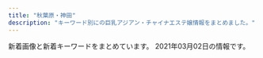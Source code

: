 ```yaml
---
title: "秋葉原・神田"
description: "キーワード別にの巨乳アジアン・チャイナエステ嬢情報をまとめました。"
---
```


新着画像と新着キーワードをまとめています。
2021年03月02日の情報です。

<DmmAffiliateIns />
<KeywordTable
  shops={
    [
    {
        "station": "JR\u795e\u7530\u99c5\u6771\u53e3",
        "img_links": [
            "http://yuri.es-relax.info/gals/mimi1.jpg",
            "http://yuri.es-relax.info/images/yuyu1.jpg",
            "http://yuri.es-relax.info/images/nana1.jpg",
            "http://yuri.es-relax.info/images/sayuri1.jpg",
            "http://yuri.es-relax.info/gals/yuki1.jpg",
            "http://yuri.es-relax.info/images/info3.png",
            "http://yuri.es-relax.info/images/info5.jpg",
            "http://yuri.es-relax.info/images/nao1.jpg",
            "http://yuri.es-relax.info/images/bg_header.jpg",
            "http://yuri.es-relax.info/images/hana1.jpg",
            "http://yuri.es-relax.info/gals/riri1.jpg"
        ],
        "url": "http://yuri.es-relax.info/",
        "name": "\u767e\u5408",
        "keywords": {
            "86": 14,
            "D": 12,
            "88": 2
        }
    },
    {
        "url": "https://mizuno-koi.com/",
        "name": "\u6c34\u306e\u604b",
        "img_links": [],
        "keywords": {},
        "station": "JR\u795e\u7530\u99c5\u5357\u53e3"
    },
    {
        "url": "http://www.asakusabashi-est.xyz/",
        "img_links": [
            "http://www.asakusabashi-est.xyz/images/index-aridel_24.jpg",
            "http://www.asakusabashi-est.xyz/images/idnex-down/index-down-if_07.jpg",
            "http://www.asakusabashi-est.xyz/images/index-aridel_10.jpg",
            "http://www.asakusabashi-est.xyz/images/staff/4/2.jpg",
            "http://www.asakusabashi-est.xyz/images/shop/zi4.png",
            "http://www.asakusabashi-est.xyz/images/idnex-down/index-down-if_12.jpg",
            "http://www.asakusabashi-est.xyz/images/top/t3.png",
            "http://www.asakusabashi-est.xyz/images/idnex-down/index-down-if_05.jpg",
            "http://www.asakusabashi-est.xyz/images/index-aridel_20.jpg",
            "http://www.asakusabashi-est.xyz/images/staff/2/moro/moro.jpg",
            "http://www.asakusabashi-est.xyz/images/shop/zi2.png",
            "http://www.asakusabashi-est.xyz/images/staff/4/4.jpg",
            "http://www.asakusabashi-est.xyz/images/index-aridel_18.jpg",
            "http://www.asakusabashi-est.xyz/images/shop/zi.png",
            "http://www.asakusabashi-est.xyz/images/nav/lanmu-t-job.jpg",
            "http://www.asakusabashi-est.xyz/images/staff/akira.jpg",
            "http://www.asakusabashi-est.xyz/images/nav/lanmu-t-st.jpg",
            "http://www.asakusabashi-est.xyz/images/index-aridel_07.jpg",
            "http://www.asakusabashi-est.xyz/images/nav/lanmu-t-sys.jpg",
            "http://www.asakusabashi-est.xyz/images/index-aridel_02.jpg",
            "http://www.asakusabashi-est.xyz/images/sys/lanmu-zi-s7.png",
            "http://www.asakusabashi-est.xyz/images/top/t3.jpg",
            "http://www.asakusabashi-est.xyz/images/staff/6.jpg",
            "http://www.asakusabashi-est.xyz/images/shop/zi3.png",
            "http://www.asakusabashi-est.xyz/images/top/t2.jpg",
            "http://www.asakusabashi-est.xyz/images/idnex-down/index-down-if_03.jpg",
            "http://www.asakusabashi-est.xyz/images/staff/4/3.jpg"
        ],
        "station": "JR\u6d45\u8349\u6a4b\u99c5\u6771\u53e3",
        "name": "Oualia\u30fb\u30af\u30aa\u30ea\u30a2",
        "keywords": {
            "84": 1
        }
    },
    {
        "name": "\u604b\u306e\u65e5",
        "station": "JR\u795e\u7530\u99c5\u6771\u53e3",
        "keywords": {
            "85": 2,
            "E": 1,
            "D": 4,
            "86": 4,
            "87": 1,
            "C": 2
        },
        "url": "http://esthe-aroma.pink/",
        "img_links": [
            "http://esthe-aroma.pink/img/cg06.jpg",
            "http://esthe-aroma.pink/img/fla.jpg",
            "http://esthe-aroma.pink/img/cg02.jpg",
            "http://esthe-aroma.pink/img/no.png",
            "http://esthe-aroma.pink/img/m4.jpg",
            "http://esthe-aroma.pink/img/cg03.jpg",
            "http://esthe-aroma.pink/img/m30.jpg",
            "http://esthe-aroma.pink/img/cg07.jpg",
            "http://esthe-aroma.pink/img/m5.jpg",
            "http://esthe-aroma.pink/img/m60.jpg",
            "http://esthe-aroma.pink/img/noo.png",
            "http://esthe-aroma.pink/img/m1.jpg",
            "http://esthe-aroma.pink/img/top.jpg",
            "http://esthe-aroma.pink/img/cg021.jpg",
            "http://esthe-aroma.pink/img/m6.jpg",
            "http://esthe-aroma.pink/img/m20.jpg",
            "http://esthe-aroma.pink/img/stan.png",
            "http://esthe-aroma.pink/img/cg05.jpg",
            "http://esthe-aroma.pink/img/m10.jpg",
            "http://esthe-aroma.pink/img/m2.jpg",
            "http://esthe-aroma.pink/img/cg01.jpg",
            "http://esthe-aroma.pink/img/cg04.jpg",
            "http://esthe-aroma.pink/img/m3.jpg",
            "http://esthe-aroma.pink/img/cg011.jpg"
        ]
    },
    {
        "img_links": [
            "http://massage-esthe.xyz/img/top.jpg",
            "http://massage-esthe.xyz/img/sta1.jpg",
            "http://massage-esthe.xyz/img/st1.jpg",
            "http://massage-esthe.xyz/img/no.png",
            "http://massage-esthe.xyz/img/st4.jpg",
            "http://massage-esthe.xyz/img/nosta.jpg",
            "http://massage-esthe.xyz/img/sta5.jpg",
            "http://massage-esthe.xyz/img/st3.jpg",
            "http://massage-esthe.xyz/img/fla.jpg",
            "http://massage-esthe.xyz/img/sta3.jpg",
            "http://massage-esthe.xyz/img/eve.jpg",
            "http://massage-esthe.xyz/img/st5.jpg",
            "http://massage-esthe.xyz/img/r1.jpg",
            "http://massage-esthe.xyz/img/sta4.jpg",
            "http://massage-esthe.xyz/img/r4.jpg",
            "http://massage-esthe.xyz/img/sta2.jpg",
            "http://massage-esthe.xyz/img/r2.jpg",
            "http://massage-esthe.xyz/img/st2.jpg"
        ],
        "keywords": {
            "86": 11
        },
        "station": "JR\u795e\u7530\u99c5\u897f\u53e3",
        "name": "\u7652\u3057\u306e\u68ee",
        "url": "http://massage-esthe.xyz/"
    },
    {
        "keywords": {
            "86": 10,
            "D": 12,
            "85": 2,
            "C": 26,
            "87": 8,
            "E": 8
        },
        "name": "\u8776",
        "img_links": [
            "http://chou-massage.work/img/sta3.jpg",
            "http://chou-massage.work/sp/img/fla-3.jpg",
            "http://chou-massage.work/img/mo.png",
            "http://chou-massage.work/sp/img/acc.jpg",
            "http://chou-massage.work/sp/img/sta7.jpg",
            "http://chou-massage.work/sp/img/botton.jpg",
            "http://chou-massage.work/img/fla-3.jpg",
            "http://chou-massage.work/sp/img/st1.jpg",
            "http://chou-massage.work/img/acc.jpg",
            "http://chou-massage.work/sp/img/mo.png",
            "http://chou-massage.work/img/sta4.jpg",
            "http://chou-massage.work/img/botton.jpg",
            "http://chou-massage.work/img/st1.jpg",
            "http://chou-massage.work/sp/img/st3.jpg",
            "http://chou-massage.work/img/sta7.jpg",
            "http://chou-massage.work/img/st3.jpg",
            "http://chou-massage.work/img/sta8.jpg",
            "http://chou-massage.work/img/st8.jpg",
            "http://chou-massage.work/img/st7.jpg",
            "http://chou-massage.work/img/fla-1.jpg",
            "http://chou-massage.work/sp/img/sta3.jpg",
            "http://chou-massage.work/sp/img/st7.jpg",
            "http://chou-massage.work/sp/img/sta2.jpg",
            "http://chou-massage.work/sp/img/sta4.jpg",
            "http://chou-massage.work/img/sta2.jpg",
            "http://chou-massage.work/img/fla-2.jpg",
            "http://chou-massage.work/sp/img/st4.jpg",
            "http://chou-massage.work/img/st4.jpg",
            "http://chou-massage.work/sp/img/fla-2.jpg",
            "http://chou-massage.work/sp/img/st2.jpg",
            "http://chou-massage.work/sp/img/sta1.jpg",
            "http://chou-massage.work/sp/img/sta8.jpg",
            "http://chou-massage.work/img/sta1.jpg",
            "http://chou-massage.work/sp/img/fla-1.jpg",
            "http://chou-massage.work/img/st2.jpg",
            "http://chou-massage.work/sp/img/st8.jpg"
        ],
        "station": "JR\u795e\u7530\u99c5\u897f\u53e3",
        "url": "http://chou-massage.work/"
    },
    {
        "keywords": {
            "89": 4,
            "E": 2,
            "86": 4,
            "85": 6,
            "87": 8,
            "D": 18
        },
        "name": "\u30e9\u30d6\u30ac\u30fc\u30c7\u30f3",
        "url": "http://www.lovegarden-s.info/",
        "img_links": [
            "http://www.lovegarden-s.info/img/link.png",
            "http://www.lovegarden-s.info/img/re2.png",
            "http://www.lovegarden-s.info/photo/201602/1455104915985663806.jpg",
            "http://www.lovegarden-s.info/photo/201811/15420361921270089007.jpg",
            "http://www.lovegarden-s.info/img/img1.png",
            "http://www.lovegarden-s.info/photo/home/4781579678186.jpg",
            "http://www.lovegarden-s.info/photo/home/4831576458331.jpg",
            "http://www.lovegarden-s.info/img/staff.png",
            "http://www.lovegarden-s.info/photo/home/9871580969716.jpg",
            "http://www.lovegarden-s.info/photo/201602/14547356612012610027.jpg",
            "http://www.lovegarden-s.info/photo/202002/1580969705245014003.jpeg",
            "http://www.lovegarden-s.info/photo/201912/15764583101976861511.jpg",
            "http://www.lovegarden-s.info/photo/home/8901454735680.jpg",
            "http://www.lovegarden-s.info/photo/201912/15762841361405259657.png",
            "http://www.lovegarden-s.info/photo/201912/15762826581589257136.jpeg",
            "http://www.lovegarden-s.info/photo/home/1071580955755.jpg",
            "http://www.lovegarden-s.info/photo/home/4231542036212.jpg",
            "http://www.lovegarden-s.info/img/img2.png",
            "http://www.lovegarden-s.info/img/return.png",
            "http://www.lovegarden-s.info/photo/home/8341599896251.jpg",
            "http://www.lovegarden-s.info/photo/home/9601430403087.jpg",
            "http://www.lovegarden-s.info/photo/home/8651455104921.jpg",
            "http://www.lovegarden-s.info/photo/home/8951576457983.jpg",
            "http://www.lovegarden-s.info/photo/202009/15998962431272351164.jpeg",
            "http://www.lovegarden-s.info/img/pic_info.png",
            "http://www.lovegarden-s.info/photo/201504/1430403080602083079.jpg",
            "http://www.lovegarden-s.info/img/top.png",
            "http://www.lovegarden-s.info/photo/202001/15796781601253232552.jpg",
            "http://www.lovegarden-s.info/photo/202002/15809557251246469135.jpg",
            "http://www.lovegarden-s.info/img/info.png",
            "http://www.lovegarden-s.info/photo/home/7251576458086.jpg"
        ],
        "station": "JR\u79cb\u8449\u539f\u99c5\u662d\u548c\u901a\u308a\u53e3"
    },
    {
        "name": "\u82b1\u6c34\u6728",
        "keywords": {
            "D": 2,
            "86": 5,
            "E": 4,
            "85": 1
        },
        "img_links": [
            "http://xn--vckg5a9gugx77p8s4b.biz/images/rot.jpg",
            "http://xn--vckg5a9gugx77p8s4b.biz/images/cg03.jpg",
            "http://xn--vckg5a9gugx77p8s4b.biz/images/ret.jpg",
            "http://xn--vckg5a9gugx77p8s4b.biz/images/cg02.jpg",
            "http://xn--vckg5a9gugx77p8s4b.biz/images/t3.jpg",
            "http://xn--vckg5a9gugx77p8s4b.biz/images/t5.jpg",
            "http://xn--vckg5a9gugx77p8s4b.biz/images/t4.jpg",
            "http://xn--vckg5a9gugx77p8s4b.biz/images/m20.jpg",
            "http://xn--vckg5a9gugx77p8s4b.biz/images/t1.jpg",
            "http://xn--vckg5a9gugx77p8s4b.biz/images/lab.jpg",
            "http://xn--vckg5a9gugx77p8s4b.biz/images/cg05.jpg",
            "http://xn--vckg5a9gugx77p8s4b.biz/images/cg07.jpg",
            "http://xn--vckg5a9gugx77p8s4b.biz/images/line.png",
            "http://xn--vckg5a9gugx77p8s4b.biz/images/m60.jpg",
            "http://xn--vckg5a9gugx77p8s4b.biz/images/m40.jpg",
            "http://xn--vckg5a9gugx77p8s4b.biz/images/no.png",
            "http://xn--vckg5a9gugx77p8s4b.biz/images/m50.jpg",
            "http://xn--vckg5a9gugx77p8s4b.biz/images/cg051.jpg",
            "http://xn--vckg5a9gugx77p8s4b.biz/images/t2.jpg",
            "http://xn--vckg5a9gugx77p8s4b.biz/images/act.jpg",
            "http://xn--vckg5a9gugx77p8s4b.biz/images/fla.jpg",
            "http://xn--vckg5a9gugx77p8s4b.biz/images/ret1.jpg",
            "http://xn--vckg5a9gugx77p8s4b.biz/images/top.jpg",
            "http://xn--vckg5a9gugx77p8s4b.biz/images/cg01.jpg",
            "http://xn--vckg5a9gugx77p8s4b.biz/images/m30.jpg",
            "http://xn--vckg5a9gugx77p8s4b.biz/images/cg06.jpg",
            "http://xn--vckg5a9gugx77p8s4b.biz/images/m10.jpg",
            "http://xn--vckg5a9gugx77p8s4b.biz/images/ltb.jpg"
        ],
        "station": "JR\u79cb\u8449\u539f\u99c5\u662d\u548c\u901a\u308a\u53e3",
        "url": "http://xn--vckg5a9gugx77p8s4b.biz/"
    },
    {
        "img_links": [
            "http://esute-kanda.tokyo/images/st/st_nanami.jpg",
            "http://esute-kanda.tokyo/images/st/st_riri.jpg",
            "http://esute-kanda.tokyo/images/top.png",
            "http://esute-kanda.tokyo/images/st/st_sara.jpg",
            "http://esute-kanda.tokyo/images/st/st_riko.jpg",
            "http://esute-kanda.tokyo/images/st/st_ayaka.jpg",
            "http://esute-kanda.tokyo/images/st/st_sakura.jpg",
            "http://esute-kanda.tokyo/images/st/st_mariko.jpg",
            "http://esute-kanda.tokyo/images/access/ac_photo.jpg",
            "http://esute-kanda.tokyo/images/top2.png",
            "http://esute-kanda.tokyo/images/st/st_suzu.jpg",
            "http://esute-kanda.tokyo/images/st/st_jennie2.jpg",
            "http://esute-kanda.tokyo/images/st/st_rui.jpg",
            "http://esute-kanda.tokyo/images/st/st_ryo.jpg",
            "http://esute-kanda.tokyo/images/st/st_ran.jpg",
            "http://esute-kanda.tokyo/images/st/st_mao.jpg",
            "http://esute-kanda.tokyo/images/st/st_momo.jpg",
            "http://esute-kanda.tokyo/images/st/st_kanon.jpg",
            "http://esute-kanda.tokyo/images/st/st_yuki.jpg",
            "http://esute-kanda.tokyo/images/st/st_yaya.jpg",
            "http://esute-kanda.tokyo/images/st/st_yuuka.jpg",
            "http://esute-kanda.tokyo/images/st/st_jennie.jpg",
            "http://esute-kanda.tokyo/images/st/st_yuyu.jpg",
            "http://esute-kanda.tokyo/images/st/st_natsu.jpg",
            "http://esute-kanda.tokyo/images/st/st_moka.jpg"
        ],
        "name": "\u8336\u8336",
        "station": "\u795e\u7530\u99c5\u897f\u53e3",
        "keywords": {
            "D": 9,
            "F": 7,
            "\u80f8": 1,
            "E": 3,
            "\u4e73": 3,
            "G": 3,
            "\u7206\u4e73": 3,
            "C": 18
        },
        "url": "http://esute-kanda.tokyo/"
    },
    {
        "keywords": {
            "D": 4,
            "G": 1,
            "E": 4
        },
        "url": "http://k-cocoro.co/",
        "station": "JR\u795e\u7530\u99c5\u6771\u53e3",
        "name": "COCORO",
        "img_links": [
            "http://k-cocoro.co/images/news_top.jpg",
            "http://k-cocoro.co/images/nei_01.png",
            "http://k-cocoro.co/images/shishu_03.jpg",
            "http://k-cocoro.co/images/002.jpg",
            "http://k-cocoro.co/images/004.jpg",
            "http://k-cocoro.co/images/yu.jpg",
            "http://k-cocoro.co/images/girlx_top.png",
            "http://k-cocoro.co/images/shishu_01.jpg",
            "http://k-cocoro.co/images/girl_top.png",
            "http://k-cocoro.co/images/nei_03.png",
            "http://k-cocoro.co/images/right_bottom.png",
            "http://k-cocoro.co/images/tite-staff.png",
            "http://k-cocoro.co/images/ss.jpg",
            "http://k-cocoro.co/images/noimage.jpg",
            "http://k-cocoro.co/images/mail.png",
            "http://k-cocoro.co/images/tite-magazine.png",
            "http://k-cocoro.co/images/001.jpg",
            "http://k-cocoro.co/images/gg2.jpg",
            "http://k-cocoro.co/images/grande.jpg",
            "http://k-cocoro.co/images/yui.jpg",
            "http://k-cocoro.co/images/girl_03.png",
            "http://k-cocoro.co/images/003.jpg",
            "http://k-cocoro.co/images/shishu_02.jpg",
            "http://k-cocoro.co/images/remo.jpg",
            "http://k-cocoro.co/images/g3.jpg",
            "http://k-cocoro.co/images/mya.jpg",
            "http://k-cocoro.co/images/pagetop.png",
            "http://k-cocoro.co/images/girl_01.png",
            "http://k-cocoro.co/images/momo.jpg",
            "http://k-cocoro.co/images/s2.jpg",
            "http://k-cocoro.co/images/right_top.png",
            "http://k-cocoro.co/images/gg1.jpg"
        ]
    },
    {
        "station": "JR\u79cb\u8449\u539f\u99c5\u662d\u548c\u901a\u308a\u53e3",
        "url": "http://www.rave.masg.info/",
        "name": "RAVE \u30ec\u30a4\u30f4",
        "keywords": {
            "F": 2,
            "D": 6,
            "G": 1,
            "88": 1,
            "87": 5,
            "89": 1,
            "90": 1,
            "86": 1
        },
        "img_links": [
            "http://www.rave.masg.info/files/005.jpg",
            "http://www.rave.masg.info/images/s2.jpg",
            "http://www.rave.masg.info/images/xian.png",
            "http://www.rave.masg.info/files/008-02.jpg",
            "http://www.rave.masg.info/files/008-03.jpg",
            "http://www.rave.masg.info/images/zi_staff.png",
            "http://www.rave.masg.info/files/009.jpg",
            "http://www.rave.masg.info/files/006-03.jpg",
            "http://www.rave.masg.info/files/008.jpg",
            "http://www.rave.masg.info/images/s4.jpg",
            "http://www.rave.masg.info/files/003-03.jpg",
            "http://www.rave.masg.info/images/infotiao1.jpg",
            "http://www.rave.masg.info/images/main_top.png",
            "http://www.rave.masg.info/files/009-03.jpg",
            "http://www.rave.masg.info/files/002.jpg",
            "http://www.rave.masg.info/images/new1.png",
            "http://www.rave.masg.info/files/006.jpg",
            "http://www.rave.masg.info/files/006-02.jpg",
            "http://www.rave.masg.info/images/service.png",
            "http://www.rave.masg.info/files/003.jpg",
            "http://www.rave.masg.info/files/001-02.jpg",
            "http://www.rave.masg.info/images/shop/shop02.jpg",
            "http://www.rave.masg.info/files/014.jpg",
            "http://www.rave.masg.info/images/s5.jpg",
            "http://www.rave.masg.info/images/new3.png",
            "http://www.rave.masg.info/files/003-02.jpg",
            "http://www.rave.masg.info/files/002-02.jpg",
            "http://www.rave.masg.info/files/009-02.jpg",
            "http://www.rave.masg.info/images/s3.jpg",
            "http://www.rave.masg.info/files/001-03.jpg",
            "http://www.rave.masg.info/images/main_bottom.png",
            "http://www.rave.masg.info/files/014-02.jpg",
            "http://www.rave.masg.info/files/002-03.jpg",
            "http://www.rave.masg.info/images/pick.png",
            "http://www.rave.masg.info/files/001.jpg",
            "http://www.rave.masg.info/images/tel.png",
            "http://www.rave.masg.info/images/shop/shop01.jpg",
            "http://www.rave.masg.info/images/shop/shop03.jpg",
            "http://www.rave.masg.info/files/005-03.jpg",
            "http://www.rave.masg.info/files/015-02.jpg",
            "http://www.rave.masg.info/files/005-02.jpg",
            "http://www.rave.masg.info/images/shop/shop04.jpg",
            "http://www.rave.masg.info/files/015.jpg",
            "http://www.rave.masg.info/files/015-03.jpg",
            "http://www.rave.masg.info/images/s1.jpg",
            "http://www.rave.masg.info/images/maga.jpg",
            "http://www.rave.masg.info/images/zi_massage.png",
            "http://www.rave.masg.info/files/014-03.jpg"
        ]
    },
    {
        "img_links": [
            "http://www.kien-es.info/img/kara1.jpg",
            "http://www.kien-es.info/sp/images/int1.jpg",
            "http://www.kien-es.info/sp/img/haruka1.jpg",
            "http://www.kien-es.info/sp/img/kara1.jpg",
            "http://www.kien-es.info/sp/images/5.jpg",
            "http://www.kien-es.info/images/interior_t.jpg",
            "http://www.kien-es.info/img/kumi.png",
            "http://www.kien-es.info/images/news.jpg",
            "http://www.kien-es.info/img/kaori1.jpg",
            "http://www.kien-es.info/sp/menu/staff.jpg",
            "http://www.kien-es.info/sp/img/emi1.jpg",
            "http://www.kien-es.info/img/kumi2.jpg",
            "http://www.kien-es.info/sp/img/yuki1.jpg",
            "http://www.kien-es.info/img/kumi1.jpg",
            "http://www.kien-es.info/img/kara2.jpg",
            "http://www.kien-es.info/sp/img/aki1.jpg",
            "http://www.kien-es.info/sp/img/yuka1.jpg",
            "http://www.kien-es.info/images/1.jpg",
            "http://www.kien-es.info/sp/staff/emi.png",
            "http://www.kien-es.info/img/yuka.png",
            "http://www.kien-es.info/img/aki1.jpg",
            "http://www.kien-es.info/sp/images/footer.png",
            "http://www.kien-es.info/sp/images/9.jpg",
            "http://www.kien-es.info/img/emi1.jpg",
            "http://www.kien-es.info/sp/images/sys3.jpg",
            "http://www.kien-es.info/sp/images/7.jpg",
            "http://www.kien-es.info/sp/images/ac1.jpg",
            "http://www.kien-es.info/images/int2.jpg",
            "http://www.kien-es.info/sp/img/yumi1.jpg",
            "http://www.kien-es.info/sp/img/yuri2.jpg",
            "http://www.kien-es.info/img/yuri.png",
            "http://www.kien-es.info/images/sm.jpg",
            "http://www.kien-es.info/sp/staff/yumi.png",
            "http://www.kien-es.info/img/yuri1.jpg",
            "http://www.kien-es.info/sp/img/kumi1.jpg",
            "http://www.kien-es.info/sp/images/info_t.jpg",
            "http://www.kien-es.info/sp/images/2.jpg",
            "http://www.kien-es.info/img/aki.png",
            "http://www.kien-es.info/sp/images/sys2.jpg",
            "http://www.kien-es.info/images/sys2.jpg",
            "http://www.kien-es.info/sp/images/tel.jpg",
            "http://www.kien-es.info/sp/staff/yuri.png",
            "http://www.kien-es.info/sp/staff/haruka.png",
            "http://www.kien-es.info/images/2.jpg",
            "http://www.kien-es.info/img/yuki.png",
            "http://www.kien-es.info/images/head.jpg",
            "http://www.kien-es.info/sp/images/rec.jpg",
            "http://www.kien-es.info/images/11.jpg",
            "http://www.kien-es.info/sp/img/kumi2.jpg",
            "http://www.kien-es.info/sp/images/ac2.png",
            "http://www.kien-es.info/images/info.jpg",
            "http://www.kien-es.info/sp/img/yuri1.jpg",
            "http://www.kien-es.info/img/kara.png",
            "http://www.kien-es.info/sp/img/emi2.jpg",
            "http://www.kien-es.info/img/aki2.jpg",
            "http://www.kien-es.info/sp/images/ac3.png",
            "http://www.kien-es.info/img/yuka1.jpg",
            "http://www.kien-es.info/images/10.jpg",
            "http://www.kien-es.info/img/yuki1.jpg",
            "http://www.kien-es.info/images/14.jpg",
            "http://www.kien-es.info/sp/images/news.jpg",
            "http://www.kien-es.info/sp/images/interior_t.jpg",
            "http://www.kien-es.info/images/mobile.jpg",
            "http://www.kien-es.info/img/yuka2.jpg",
            "http://www.kien-es.info/images/staff_t.jpg",
            "http://www.kien-es.info/img/yuri2.jpg",
            "http://www.kien-es.info/sp/images/newsb.png",
            "http://www.kien-es.info/sp/staff/kara.png",
            "http://www.kien-es.info/sp/images/staff_t.jpg",
            "http://www.kien-es.info/sp/img/yuki2.jpg",
            "http://www.kien-es.info/sp/staff/yuka.png",
            "http://www.kien-es.info/img/kaori.png",
            "http://www.kien-es.info/images/3.jpg",
            "http://www.kien-es.info/images/4.jpg",
            "http://www.kien-es.info/images/int1.jpg",
            "http://www.kien-es.info/sp/images/1.jpg",
            "http://www.kien-es.info/images/rem.png",
            "http://www.kien-es.info/sp/img/kara2.jpg",
            "http://www.kien-es.info/sp/staff/yuki.png",
            "http://www.kien-es.info/img/emi.png",
            "http://www.kien-es.info/sp/img/aki2.jpg",
            "http://www.kien-es.info/img/haruka1.jpg",
            "http://www.kien-es.info/img/yuki2.jpg",
            "http://www.kien-es.info/images/12.jpg",
            "http://www.kien-es.info/sp/images/info.png",
            "http://www.kien-es.info/images/sys1.jpg",
            "http://www.kien-es.info/sp/images/3.jpg",
            "http://www.kien-es.info/sp/images/4.jpg",
            "http://www.kien-es.info/sp/img/yuka2.jpg",
            "http://www.kien-es.info/sp/images/sys1.jpg",
            "http://www.kien-es.info/sp/images/8.jpg",
            "http://www.kien-es.info/sp/staff/aki.png",
            "http://www.kien-es.info/images/9.jpg",
            "http://www.kien-es.info/sp/staff/kumi.png",
            "http://www.kien-es.info/img/haruka.png",
            "http://www.kien-es.info/sp/images/head.jpg",
            "http://www.kien-es.info/sp/images/6.jpg",
            "http://www.kien-es.info/sp/images/int2.png",
            "http://www.kien-es.info/sp/images/sys4.png",
            "http://www.kien-es.info/sp/menu/top.jpg"
        ],
        "name": "\u5947\u7e01\uff5e\u304d\u3048\u3093\uff5e",
        "url": "http://www.kien-es.info/",
        "keywords": {
            "C": 4,
            "87": 3,
            "85": 2,
            "84": 2,
            "D": 5,
            "88": 1,
            "86": 1
        },
        "station": "JR\u79cb\u8449\u539f\u99c5\u96fb\u6c17\u8857\u53e3"
    },
    {
        "name": "\u3082\u307f\u697d",
        "keywords": {
            "D": 20,
            "G": 2,
            "C": 41,
            "E": 2
        },
        "url": "http://refresh-salon.tokyo/",
        "img_links": [
            "http://refresh-salon.tokyo/images/st/st_junko.jpg",
            "http://refresh-salon.tokyo/images/st/st_nana.jpg",
            "http://refresh-salon.tokyo/images/topimage/main2.jpg",
            "http://refresh-salon.tokyo/images/st/st_miko.jpg",
            "http://refresh-salon.tokyo/images/st/st_momo.jpg",
            "http://refresh-salon.tokyo/images/st/st_risa.jpg",
            "http://refresh-salon.tokyo/images/st/st_aiko.jpg",
            "http://refresh-salon.tokyo/images/st/st_mariko.jpg",
            "http://refresh-salon.tokyo/images/st/st_koko.jpg",
            "http://refresh-salon.tokyo/images/st/st_saya.jpg",
            "http://refresh-salon.tokyo/images/st/st_anna.jpg",
            "http://refresh-salon.tokyo/images/st/st_mei.jpg",
            "http://refresh-salon.tokyo/images/img/wanted.jpg",
            "http://refresh-salon.tokyo/images/st/st_rin.jpg"
        ],
        "station": "JR\u795e\u7530\u99c5\u897f\u53e3"
    },
    {
        "img_links": [
            "http://gakuenadmin.jpest.net/uploads/2020/11/2020111905143846.jpeg",
            "http://gakuenadmin.jpest.net/uploads/2021/02/2021021709012527.jpeg",
            "http://gakuen.jpest.net/images/tel.png",
            "http://gakuenadmin.jpest.net/uploads/2021/02/202102151157232.jpeg",
            "http://gakuenadmin.jpest.net/uploads/2021/01/2021013104094765.jpg",
            "http://gakuenadmin.jpest.net/uploads/2021/01/2021013104085726.jpg",
            "http://gakuenadmin.jpest.net/uploads/2021/02/2021021511572740.jpeg",
            "http://gakuen.jpest.net/images/c5.jpg",
            "http://gakuen.jpest.net/images/c7.jpg",
            "http://gakuen.jpest.net/images/c2.jpg",
            "http://gakuenadmin.jpest.net/uploads/2020/11/g4.jpg",
            "http://gakuenadmin.jpest.net/uploads/2021/02/2021021404545183.jpg",
            "http://gakuen.jpest.net/images/c10.jpg",
            "http://gakuen.jpest.net/images/c4.jpg",
            "http://gakuen.jpest.net/images/c6.jpg",
            "http://gakuenadmin.jpest.net/uploads/2021/02/2021021709042073.jpeg",
            "http://gakuen.jpest.net/images/c9.jpg",
            "http://gakuenadmin.jpest.net/uploads/2020/11/2020111707403491.jpg",
            "http://gakuen.jpest.net/images/c1.jpg",
            "http://gakuen.jpest.net/images/c3.jpg",
            "http://gakuenadmin.jpest.net/uploads/2020/11/2020112607092280.jpeg",
            "http://gakuenadmin.jpest.net/uploads/2020/11/202011170741460-e1613281451949.jpg",
            "http://gakuen.jpest.net/images/c8.jpg",
            "http://gakuenadmin.jpest.net/uploads/2020/11/2020112607090815.jpeg",
            "http://gakuenadmin.jpest.net/uploads/2021/02/2021021404545968.jpg",
            "http://gakuenadmin.jpest.net/uploads/2020/11/2020111905172382.jpeg",
            "http://gakuenadmin.jpest.net/uploads/2021/02/2021021404543751.jpg",
            "http://gakuenadmin.jpest.net/uploads/2021/02/2021021404551428.jpg",
            "http://gakuenadmin.jpest.net/uploads/2021/02/2021021405363587.jpeg"
        ],
        "url": "http://gakuen.jpest.net/",
        "name": "\u5c11\u5973\u5b66\u5712",
        "station": "JR\u79cb\u8449\u539f\u99c5\u662d\u548c\u901a\u308a\u53e3",
        "keywords": {
            "C": 1,
            "89": 2,
            "E": 1,
            "88": 1,
            "F": 2
        }
    },
    {
        "name": "NeNe\uff5e\u30cd\u30cd\uff5e",
        "url": "http://nene-kanda.net/index.html",
        "keywords": {
            "C": 35,
            "E": 4,
            "D": 11,
            "F": 4
        },
        "img_links": [
            "http://nene-kanda.net/images/topimage/subimage.jpg",
            "http://nene-kanda.net/images/share/tel.png",
            "http://nene-kanda.net/images/st/st_ruru.jpg",
            "http://nene-kanda.net/images/st/st_mie.jpg",
            "http://nene-kanda.net/images/1.jpg",
            "http://nene-kanda.net/images/st/st_mao.jpg",
            "http://nene-kanda.net/images/st/st_mimi.jpg",
            "http://nene-kanda.net/images/share/sptel.png",
            "http://nene-kanda.net/images/4.jpg",
            "http://nene-kanda.net/images/2.jpg",
            "http://nene-kanda.net/images/st/st_miki.jpg",
            "http://nene-kanda.net/images/share/pagetop.png",
            "http://nene-kanda.net/images/3.jpg",
            "http://nene-kanda.net/images/st/st_hitomi.jpg",
            "http://nene-kanda.net/images/st/st_saki.jpg",
            "http://nene-kanda.net/images/topimage/topimage.jpg"
        ],
        "station": "JR\u795e\u7530\u99c5\u5317\u53e3"
    },
    {
        "url": "https://yumegokochi1.com/",
        "name": "\u30d1\u30f3\u30c0\u30de\u30c3\u30b5\u30fc\u30b8",
        "station": "JR\u79cb\u8449\u539f\u99c5\u662d\u548c\u901a\u308a\u53e3",
        "img_links": [
            "https://yumegokochi1.com/_src/49451721/2019-06-03_20200201221114.png",
            "https://yumegokochi1.com/_src/49800856/2.jpg",
            "https://yumegokochi1.com/_src/49690956/mikinew22.png",
            "https://yumegokochi1.com/_src/49800472/mikinew22.png",
            "https://yumegokochi1.com/_src/49601604/img_5364.png",
            "https://yumegokochi1.com/_src/49801147/1.jpg",
            "https://yumegokochi1.com/_src/49451739/s__37322773.jpg",
            "https://yumegokochi1.com/_src/49690958/mikinew22.png",
            "https://yumegokochi1.com/_src/49451753/mikinew22.png",
            "https://yumegokochi1.com/_src/49451762/9dfc3519-db15-4421-9d5a-72bca41cf758.jpg",
            "https://yumegokochi1.com/_src/49451712/gettyimages-1124713982.jpg",
            "https://yumegokochi1.com/_src/49451741/panda.png",
            "https://yumegokochi1.com/_src/53271233/hinamatsuri.jpg",
            "https://yumegokochi1.com/_src/49451769/sign.png",
            "https://yumegokochi1.com/_src/49600659/mikinew22.png",
            "https://yumegokochi1.com/_src/49451724/2019-06-03_20200201221114.png",
            "https://yumegokochi1.com/_src/49451759/mikinew22.png",
            "https://yumegokochi1.com/_src/49451747/mikinew22.png",
            "https://yumegokochi1.com/_src/49601606/mikinew22.png",
            "https://yumegokochi1.com/_src/49800727/1.jpg",
            "https://yumegokochi1.com/_src/49451710/gettyimages-1124713982.jpg",
            "https://yumegokochi1.com/_src/49451757/mikinew22.png",
            "https://yumegokochi1.com/_src/49451694/img20200920141422782540.png",
            "https://yumegokochi1.com/_src/49800470/mikinew22.png",
            "https://yumegokochi1.com/_src/49451751/s__37707790.jpg",
            "https://yumegokochi1.com/_src/49451755/mikinew22.png",
            "https://yumegokochi1.com/_src/49451761/73712a1b-86b8-482b-b4d2-d8a85862327f.jpg",
            "https://yumegokochi1.com/_src/49451706/img20200921221149975618.png",
            "https://yumegokochi1.com/_src/49451714/img20200920211111185467.png",
            "https://yumegokochi1.com/_src/49451725/img20200920211111185467.png",
            "https://yumegokochi1.com/_src/49451688/mikinew22.png",
            "https://yumegokochi1.com/_src/49600657/mikinew22.png",
            "https://yumegokochi1.com/_src/49451804/9dfc3519-db15-4421-9d5a-72bca41cf758.jpg",
            "https://yumegokochi1.com/_src/49451690/tel.png",
            "https://yumegokochi1.com/_src/49451704/img20200921221149975618.png",
            "https://yumegokochi1.com/_src/49451708/img20200921221149975618.png",
            "https://yumegokochi1.com/_src/49451698/img20200920211111185467.png"
        ],
        "keywords": {}
    },
    {
        "station": "JR\u79cb\u8449\u539f\u99c5\u662d\u548c\u901a\u308a\u53e3",
        "keywords": {
            "C": 4,
            "D": 3,
            "87": 1,
            "88": 1,
            "89": 1,
            "90": 1,
            "84": 1
        },
        "name": "\u9806\u98a8",
        "url": "http://junpu.jpest.net/",
        "img_links": [
            "http://junpuadmin.jpest.net/uploads/2021/01/g1-1.jpg",
            "http://junpu.jpest.net/images/tt.jpg",
            "http://junpuadmin.jpest.net/uploads/2021/01/5.jpg",
            "http://junpu.jpest.net/images/r4.jpg",
            "http://junpu.jpest.net/images/sys4.jpg",
            "http://junpuadmin.jpest.net/uploads/2021/01/IMG_1616-2.jpg",
            "http://junpuadmin.jpest.net/uploads/2021/01/8FAC8FB2-DB21-4688-B50C-530DE522F742.jpg",
            "http://junpuadmin.jpest.net/uploads/2021/01/E3B6B02E-4F32-431B-90DF-8F02A102ED7A.jpg",
            "http://junpuadmin.jpest.net/uploads/2021/01/5BBD19C5-8DEF-48E7-87D0-CEBE168F2E36-2.jpg",
            "http://junpuadmin.jpest.net/uploads/2021/01/IMG_1555.jpg",
            "http://junpuadmin.jpest.net/uploads/2021/01/admin-ajax.jpg",
            "http://junpu.jpest.net/images/tiao.jpg",
            "http://junpu.jpest.net/images/telhead.jpg",
            "http://junpuadmin.jpest.net/uploads/2021/01/7.jpg",
            "http://junpu.jpest.net/images/head.jpg",
            "http://junpuadmin.jpest.net/uploads/2021/01/IMG_2402-1.jpg",
            "http://junpuadmin.jpest.net/uploads/2021/01/6DEF0C3A-BC24-43F3-86B7-EA77E5E3A717.jpg",
            "http://junpuadmin.jpest.net/uploads/2021/01/E3B6B02E-4F32-431B-90DF-8F02A102ED7A-1.jpg",
            "http://junpu.jpest.net/images/footer.jpg",
            "http://junpu.jpest.net/images/sys3.jpg",
            "http://junpu.jpest.net/images/b1.jpg",
            "http://junpuadmin.jpest.net/uploads/2021/02/IMG_2214-1.jpg",
            "http://junpu.jpest.net/images/telb1.jpg"
        ]
    },
    {
        "keywords": {
            "85": 2,
            "D": 7,
            "87": 6,
            "84": 3,
            "86": 3,
            "C": 20,
            "88": 3,
            "E": 7
        },
        "station": "\u6d45\u8349\u6a4b\u99c5",
        "url": "http://yume-massage.info/",
        "name": "\u5922",
        "img_links": [
            "http://yume-massage.info/img/st9.jpg",
            "http://yume-massage.info/sp/img/s6.jpg",
            "http://yume-massage.info/img/sta1.jpg",
            "http://yume-massage.info/img/st06.jpg",
            "http://yume-massage.info/img/s7.jpg",
            "http://yume-massage.info/img/sta9.jpg",
            "http://yume-massage.info/sp/img/p-10.jpg",
            "http://yume-massage.info/img/st2.jpg",
            "http://yume-massage.info/img/sta6.jpg",
            "http://yume-massage.info/sp/img/kan.jpg",
            "http://yume-massage.info/img/botton.jpg",
            "http://yume-massage.info/img/st7.jpg",
            "http://yume-massage.info/img/st6.jpg",
            "http://yume-massage.info/img/sta4.jpg",
            "http://yume-massage.info/img/st5.jpg",
            "http://yume-massage.info/sp/img/pic.jpg",
            "http://yume-massage.info/sp/img/add2.jpg",
            "http://yume-massage.info/sp/img/t-a.jpg",
            "http://yume-massage.info/img/xmas.png",
            "http://yume-massage.info/sp/img/t-o.jpg",
            "http://yume-massage.info/sp/img/s7.jpg",
            "http://yume-massage.info/sp/img/time.jpg",
            "http://yume-massage.info/sp/img/t-t.jpg",
            "http://yume-massage.info/sp/img/s4.jpg",
            "http://yume-massage.info/sp/img/pc.jpg",
            "http://yume-massage.info/img/sta7.jpg",
            "http://yume-massage.info/img/s8.jpg",
            "http://yume-massage.info/img/st10.jpg",
            "http://yume-massage.info/img/mo.png",
            "http://yume-massage.info/img/s6.jpg",
            "http://yume-massage.info/sp/img/botton.jpg",
            "http://yume-massage.info/sp/img/s1.jpg",
            "http://yume-massage.info/img/r9.jpg",
            "http://yume-massage.info/img/st8.jpg",
            "http://yume-massage.info/img/sta8.jpg",
            "http://yume-massage.info/sp/img/s8.jpg",
            "http://yume-massage.info/img/s4.jpg",
            "http://yume-massage.info/img/s9.jpg",
            "http://yume-massage.info/sp/img/cam.jpg",
            "http://yume-massage.info/sp/img/sys.jpg",
            "http://yume-massage.info/img/nos.jpg",
            "http://yume-massage.info/sp/img/p-9.jpg",
            "http://yume-massage.info/sp/img/tit.jpg",
            "http://yume-massage.info/img/st1.jpg",
            "http://yume-massage.info/sp/img/t-r.jpg",
            "http://yume-massage.info/sp/img/p-6.jpg",
            "http://yume-massage.info/sp/img/s9.jpg",
            "http://yume-massage.info/img/head.jpg",
            "http://yume-massage.info/sp/img/add.jpg",
            "http://yume-massage.info/img/sta10.jpg",
            "http://yume-massage.info/img/kan.jpg",
            "http://yume-massage.info/sp/img/t-s.jpg",
            "http://yume-massage.info/img/st3.jpg",
            "http://yume-massage.info/img/head2.jpg",
            "http://yume-massage.info/sp/img/info.jpg",
            "http://yume-massage.info/img/st4.jpg",
            "http://yume-massage.info/sp/img/s10.jpg",
            "http://yume-massage.info/img/s10.jpg",
            "http://yume-massage.info/sp/img/tel.jpg",
            "http://yume-massage.info/img/s1.jpg"
        ]
    },
    {
        "keywords": {
            "F": 1,
            "E": 2
        },
        "img_links": [
            "http://sakuram.jpest.net/images/tit_pro.jpg",
            "http://sakuramadmin.jpest.net/uploads//2020112509053688.jpg",
            "http://sakuram.jpest.net/images/sp_tit_massage.jpg",
            "http://sakuram.jpest.net/images/tit_staff.jpg",
            "http://sakuram.jpest.net/images/tit_sch.jpg",
            "http://sakuramadmin.jpest.net/uploads//202011250904311.jpg",
            "http://sakuram.jpest.net/images/tit_new.jpg",
            "http://sakuramadmin.jpest.net/uploads//2020112509073633.jpg",
            "http://sakuramadmin.jpest.net/uploads//2020112509121473.jpg",
            "http://sakuram.jpest.net/images/c3.jpg",
            "http://sakuram.jpest.net/images/c2.jpg",
            "http://sakuram.jpest.net/images/sp_tit_pro.jpg",
            "http://sakuram.jpest.net/images/tel.png",
            "http://sakuram.jpest.net/images/c6.jpg",
            "http://sakuram.jpest.net/images/sp_tit_staff.jpg",
            "http://sakuramadmin.jpest.net/uploads//2020112509102616.jpg",
            "http://sakuram.jpest.net/images/c4.jpg",
            "http://sakuram.jpest.net/images/c8.jpg",
            "http://sakuram.jpest.net/images/c1.jpg",
            "http://sakuram.jpest.net/images/sp_tit_pick.jpg",
            "http://sakuram.jpest.net/images/top.jpg",
            "http://sakuram.jpest.net/images/c9.jpg",
            "http://sakuram.jpest.net/images/tit_massage.jpg",
            "http://sakuram.jpest.net/images/sp_tit_new.jpg",
            "http://sakuramadmin.jpest.net/uploads//2020112509063652.jpg",
            "http://sakuram.jpest.net/images/c7.jpg",
            "http://sakuram.jpest.net/images/c5.jpg"
        ],
        "station": "JR\u79cb\u8449\u539f\u99c5\u662d\u548c\u901a\u308a\u53e3",
        "name": "\u685c\u6e80\u958b",
        "url": "http://sakuram.jpest.net/"
    },
    {
        "station": "JR\u795e\u7530\u99c5\u6771\u53e3",
        "keywords": {
            "86": 1,
            "84": 2,
            "89": 1,
            "87": 6,
            "85": 7,
            "88": 2,
            "C": 9
        },
        "img_links": [
            "http://genki-morix2.asia/img/st52.jpg",
            "http://genki-morix2.asia/img/st47.jpg",
            "http://genki-morix2.asia/img/botton.png",
            "http://genki-morix2.asia/img/st55.jpg",
            "http://genki-morix2.asia/img/st38.jpg",
            "http://genki-morix2.asia/img/Q.png",
            "http://genki-morix2.asia/img/st56.jpg",
            "http://genki-morix2.asia/img/a.png",
            "http://genki-morix2.asia/img/st17.jpg",
            "http://genki-morix2.asia/img/st57.jpg",
            "http://genki-morix2.asia/img/no-photo-newface.jpg",
            "http://genki-morix2.asia/img/st16.jpg",
            "http://genki-morix2.asia/img/sta57.jpg",
            "http://genki-morix2.asia/img/st53.jpg",
            "http://genki-morix2.asia/img/st30.jpg",
            "http://genki-morix2.asia/img/sta56.jpg",
            "http://genki-morix2.asia/img/sta55.jpg",
            "http://genki-morix2.asia/img/st24.jpg",
            "http://genki-morix2.asia/img/st19.jpg",
            "http://genki-morix2.asia/img/st54.jpg",
            "http://genki-morix2.asia/img/st053.jpg",
            "http://genki-morix2.asia/img/st019.jpg",
            "http://genki-morix2.asia/img/i.png"
        ],
        "name": "\u5143\u6c17\u30e2\u30ea\u30e2\u30ea",
        "url": "http://genki-morix2.asia/"
    },
    {
        "url": "http://yudokoro.xyz/",
        "name": "\u7652\u51e6\uff5e\u3086\u3069\u3053\u308d",
        "station": "JR\u795e\u7530\u99c5\u5317\u53e3",
        "keywords": {
            "C": 26,
            "F": 26,
            "G": 22,
            "D": 169,
            "E": 52
        },
        "img_links": [
            "http://yudokoro.xyz/images/st/st_rena.jpg",
            "http://yudokoro.xyz/images/st/st_maya.jpg",
            "http://yudokoro.xyz/images/header_main_visual2.jpg",
            "http://yudokoro.xyz/images/st/st_rara.jpg",
            "http://yudokoro.xyz/images/header_img.png",
            "http://yudokoro.xyz/images/header_main_visual1.jpg",
            "http://yudokoro.xyz/images/st/st_momoka.jpg",
            "http://yudokoro.xyz/images/news_image.jpg",
            "http://yudokoro.xyz/images/st/st_ao.jpg",
            "http://yudokoro.xyz/images/concept.jpg",
            "http://yudokoro.xyz/images/st/st_miro.jpg",
            "http://yudokoro.xyz/images/st/st_koko.jpg",
            "http://yudokoro.xyz/images/st/st_yaya.jpg",
            "http://yudokoro.xyz/images/campaign.jpg",
            "http://yudokoro.xyz/images/st/st_yumi.jpg",
            "http://yudokoro.xyz/images/st/st_miho.jpg",
            "http://yudokoro.xyz/images/st/st_ai.jpg",
            "http://yudokoro.xyz/images/st/st_yuyu.jpg",
            "http://yudokoro.xyz/images/header_main_visual3.jpg"
        ]
    },
    {
        "img_links": [
            "http://x-akb.info/img/p-49.jpg",
            "http://x-akb.info/img/st043.jpg",
            "http://x-akb.info/img/st0035.jpg",
            "http://x-akb.info/img/st44.jpg",
            "http://x-akb.info/img/t1.jpg",
            "http://x-akb.info/img/p-50.jpg",
            "http://x-akb.info/img/mo.png",
            "http://x-akb.info/img/p-34.jpg",
            "http://x-akb.info/img/st035.jpg",
            "http://x-akb.info/img/nos.jpg",
            "http://x-akb.info/img/st34.jpg",
            "http://x-akb.info/img/p-43.jpg",
            "http://x-akb.info/img/p-42.jpg",
            "http://x-akb.info/img/t3.jpg",
            "http://x-akb.info/img/p-36.jpg",
            "http://x-akb.info/img/st42.jpg",
            "http://x-akb.info/img/st36.jpg",
            "http://x-akb.info/img/st46.jpg",
            "http://x-akb.info/img/p-46.jpg",
            "http://asakusabashi.analytics.qlook.net/counter.png",
            "http://x-akb.info/img/p-35.jpg",
            "http://x-akb.info/img/st40.jpg",
            "http://x-akb.info/img/st50.jpg",
            "http://x-akb.info/img/st35.jpg",
            "http://x-akb.info/img/bottom.png",
            "http://x-akb.info/img/p-44.jpg",
            "http://x-akb.info/img/p-40.jpg",
            "http://x-akb.info/img/st0043.jpg",
            "http://x-akb.info/img/st45.jpg",
            "http://x-akb.info/img/p-45.jpg",
            "http://x-akb.info/img/st49.jpg",
            "http://x-akb.info/img/t2.jpg"
        ],
        "url": "http://x-akb.info/",
        "name": "AKB",
        "keywords": {
            "F": 1,
            "C": 19,
            "86": 4,
            "87": 5,
            "85": 1,
            "84": 1,
            "D": 10
        },
        "station": "JR\u6d45\u8349\u6a4b\u99c5\u6771\u53e3"
    },
    {
        "img_links": [
            "http://kenkoubo.link/wp-content/themes/template-salon2/images/news-ttl.png",
            "http://kenkoubo.link/wp-content/uploads/2017/03/08-250x375.jpg",
            "http://kenkoubo.link/wp-content/themes/template-salon2/images/slider1.jpg",
            "http://kenkoubo.link/wp-content/themes/template-salon2/images/camp-bnr4.png",
            "https://www.mens-anavi.com/img/mens-esthe1.png",
            "http://kenkoubo.link/wp-content/themes/template-salon2/images/camp-bnr.png",
            "http://kenkoubo.link/wp-content/themes/template-salon2/images/pickup-ttl.png",
            "http://kenkoubo.link/wp-content/themes/template-salon2/images/05.jpg",
            "http://kenkoubo.link/wp-content/themes/template-salon2/images/pickup-frame.png",
            "http://kenkoubo.link/wp-content/themes/template-salon2/images/camp-bnr2.png",
            "http://kenkoubo.link/wp-content/uploads/2019/05/ai_image_1_syusei-900x1600.jpeg",
            "http://kenkoubo.link/wp-content/themes/template-salon2/images/08.jpg",
            "http://kenkoubo.link/wp-content/uploads/2017/03/08a.jpg",
            "http://kenkoubo.link/wp-content/themes/template-salon2/images/03.jpg",
            "http://kenkoubo.link/wp-content/uploads/2017/03/05-1.jpg",
            "http://kenkoubo.link/wp-content/themes/template-salon2/images/info2.png",
            "http://kenkoubo.link/wp-content/themes/template-salon2/images/info.png",
            "http://kenkoubo.link/wp-content/uploads/2017/03/08.jpg",
            "http://kenkoubo.link/wp-content/uploads/2017/03/05.jpg",
            "http://kenkoubo.link/wp-content/uploads/2019/05/ai_image_1_syusei-250x375.jpeg",
            "http://kenkoubo.link/wp-content/uploads/2017/03/03-1.jpg",
            "http://kenkoubo.link/wp-content/uploads/2019/05/rin_image_1_syusei-250x375.jpeg",
            "http://es-tsudanuma.com/wp-content/uploads/2016/10/massage-de_88_31.jpg",
            "http://kenkoubo.link/wp-content/uploads/2017/03/08-2.jpg",
            "http://kenkoubo.link/wp-content/uploads/2020/11/yuko_image_syusei-1.jpg",
            "http://kenkoubo.link/wp-content/uploads/2017/03/05-1-250x375.jpg",
            "http://kenkoubo.link/wp-content/uploads/2020/11/yuko_image_syusei-1-250x375.jpg",
            "http://kenkoubo.link/wp-content/uploads/2017/03/07-1.jpg",
            "http://kenkoubo.link/wp-content/uploads/2017/03/09.jpg",
            "http://kenkoubo.link/wp-content/themes/template-salon2/images/telm.png",
            "http://kenkoubo.link/wp-content/uploads/2017/03/03-1-250x375.jpg",
            "http://kenkoubo.link/wp-content/themes/template-salon2/images/camp-bnr3.png",
            "http://kenkoubo.link/wp-content/uploads/2019/05/rin_image_1_syusei-900x1600.jpeg",
            "http://kenkoubo.link/wp-content/uploads/2017/03/05a.jpg"
        ],
        "name": "\u5065\u5eb7\u574a",
        "url": "http://kenkoubo.link",
        "station": "JR\u795e\u7530\u99c5\u5317\u53e3",
        "keywords": {
            "D": 6,
            "89": 4,
            "85": 2,
            "88": 4,
            "90": 2,
            "C": 6
        }
    },
    {
        "img_links": [
            "http://rakuen.weblog.tc/2/uploadimg/1607661251.jpg",
            "http://rakuen.weblog.tc/2/uploadimg/1608816747.jpg",
            "http://rakuen.weblog.tc/2/uploadimg/1610606335.jpg",
            "http://rakuen.weblog.tc/news.jpg",
            "http://rakuen.weblog.tc/staff_t.jpg",
            "http://rakuen.weblog.tc/2/uploadimg/1591787978.jpg",
            "http://rakuen.weblog.tc/2/uploadimg/1604372331.jpg",
            "http://rakuen.weblog.tc/head.jpg",
            "http://rakuen.weblog.tc/2/uploadimg/1587527299.jpg",
            "http://rakuen.weblog.tc/2/uploadimg/1597806778.jpg",
            "http://rakuen.weblog.tc/sys2.jpg",
            "http://rakuen.weblog.tc/2/uploadimg/1610606104.jpg",
            "http://rakuen.weblog.tc/s1.png",
            "http://rakuen.weblog.tc/int1.png",
            "http://rakuen.weblog.tc/sys1.jpg",
            "http://rakuen.weblog.tc/2/uploadimg/1587527512.jpg"
        ],
        "station": "JR\u79cb\u8449\u539f\u99c5\u662d\u548c\u901a\u308a\u53e3",
        "url": "http://rakuen.weblog.tc/",
        "keywords": {
            "85": 2,
            "D": 3,
            "87": 1,
            "E": 3,
            "86": 3,
            "90": 1
        },
        "name": "\u697d\u5712"
    },
    {
        "name": "\u5409\u96c5",
        "img_links": [
            "http://ziya7788.info/images/i-2.jpg",
            "http://ziya7788.info/images/i-5.jpg",
            "http://ziya7788.info/images/top-1_05.jpg",
            "http://ziya7788.info/images/top-news.jpg",
            "http://ziya7788.info/images/top-1_06.jpg",
            "http://ziya7788.info/images/top-1_08.jpg",
            "http://ziya7788.info/images/i-1.jpg",
            "http://ziya7788.info/images/top-munu-1_04.jpg",
            "http://ziya7788.info/images/top-1_04.jpg",
            "http://ziya7788.info/images/top-1_03.jpg",
            "http://ziya7788.info/images/i-3.jpg",
            "http://ziya7788.info/images/top-munu-1_06.jpg",
            "http://ziya7788.info/images/top-img.jpg",
            "http://ziya7788.info/images/index_qr.jpg",
            "http://ziya7788.info/images/i-6.jpg",
            "http://ziya7788.info/images/top-munu-1_03.jpg",
            "http://ziya7788.info/images/top-munu-1_01.jpg",
            "http://ziya7788.info/images/top-munu-1_02.jpg",
            "http://ziya7788.info/images/top-1_02.jpg",
            "http://ziya7788.info/images/top-munu-1_05.jpg",
            "http://ziya7788.info/images/top-1_07.jpg",
            "http://ziya7788.info/images/top-1_01.jpg",
            "http://ziya7788.info/images/i-4.jpg",
            "http://ziya7788.info/images/top-1_09.jpg",
            "http://ziya7788.info/images/staff-img.jpg"
        ],
        "keywords": {},
        "url": "http://ziya7788.info/",
        "station": "JR\u79cb\u8449\u539f\u99c5\u662d\u548c\u901a\u308a\u53e3"
    },
    {
        "name": "\u604b\u306e\u82b1",
        "keywords": {
            "86": 13,
            "E": 5,
            "84": 2,
            "\u4e73": 1,
            "F": 1,
            "90": 1,
            "C": 2,
            "D": 21,
            "88": 2,
            "87": 6,
            "85": 5
        },
        "img_links": [
            "http://kaede.tyo.cm/images/s_staff.jpg",
            "http://kaede.tyo.cm/photos/sites/15/2017/05/10.jpg",
            "http://kaede.tyo.cm/photos/sites/15/2018/03/2018032208244424.jpg",
            "http://kaede.tyo.cm/photos/sites/15/2020/08/2020081913203996.jpg",
            "http://kaede.tyo.cm/images/s1.png",
            "http://kaede.tyo.cm/photos/sites/15/2017/03/298510852981895493.jpg",
            "http://kaede.tyo.cm/photos/sites/15/2018/05/2018052602053211.jpg",
            "http://kaede.tyo.cm/images/s3.png",
            "http://kaede.tyo.cm/photos/sites/15/2017/11/2017112902394723.jpg",
            "http://kaede.tyo.cm/photos/sites/15/2017/04/st4.jpg",
            "http://kaede.tyo.cm/photos/sites/15/2017/07/\u5fae\u4fe1\u56fe\u7247_20170731133036.jpg",
            "http://kaede.tyo.cm/photos/sites/15/2018/10/2018101210462259.jpg",
            "http://kaede.tyo.cm/photos/sites/15/2017/12/2017121802123582.jpg",
            "http://kaede.tyo.cm/images/top.png",
            "http://kaede.tyo.cm/photos/sites/15/2018/09/2018090301232862.jpg",
            "http://kaede.tyo.cm/photos/sites/15/2017/04/03.jpg",
            "http://kaede.tyo.cm/photos/sites/15/2019/08/201908031036100.jpg",
            "http://kaede.tyo.cm/photos/sites/15/2019/08/201908021145272.jpg",
            "http://kaede.tyo.cm/photos/sites/15/2017/05/1.jpg",
            "http://kaede.tyo.cm/photos/sites/15/2018/12/2018122811325315.jpg",
            "http://kaede.tyo.cm/images/n3.png",
            "http://kaede.tyo.cm/photos/sites/15/2018/12/2018122110282270.jpg",
            "http://kaede.tyo.cm/photos/sites/15/2017/04/8.jpg",
            "http://kaede.tyo.cm/images/s_news.png",
            "http://kaede.tyo.cm/photos/sites/15/2018/03/2018031401333199.jpg",
            "http://kaede.tyo.cm/photos/sites/15/2019/07/2019072218445895.jpg",
            "http://kaede.tyo.cm/photos/sites/15/2017/05/05.jpg",
            "http://kaede.tyo.cm/photos/sites/15/2019/09/2019092410360674.jpg",
            "http://kaede.tyo.cm/photos/sites/15/2020/03/2020031613344696.jpg",
            "http://kaede.tyo.cm/photos/sites/15/2019/07/2019072310543855.jpg",
            "http://kaede.tyo.cm/photos/sites/15/2018/07/2018071202180120.jpg",
            "http://kaede.tyo.cm/images/s_pick.png",
            "http://kaede.tyo.cm/images/mobile.png",
            "http://kaede.tyo.cm/images/n1.jpg",
            "http://kaede.tyo.cm/photos/sites/15/2018/06/2018060802410544.jpg",
            "http://kaede.tyo.cm/photos/sites/15/2019/01/2019012110352218.jpg",
            "http://kaede.tyo.cm/photos/sites/15/2018/07/2018070602462928.jpg",
            "http://kaede.tyo.cm/photos/sites/15/2018/12/2018122510575438.jpg",
            "http://kaede.tyo.cm/photos/sites/15/2018/12/2018122510562151.jpg",
            "http://kaede.tyo.cm/photos/sites/15/2018/07/201807050359241.jpg",
            "http://kaede.tyo.cm/photos/sites/15/2018/04/2018042103445537.jpg",
            "http://kaede.tyo.cm/photos/sites/15/2019/11/2019110102312976.jpg",
            "http://kaede.tyo.cm/photos/sites/15/2018/01/2018013009203349.jpg",
            "http://kaede.tyo.cm/photos/sites/15/2019/05/2019051510502494.jpg",
            "http://kaede.tyo.cm/photos/sites/15/2019/11/2019110102312566.jpg",
            "http://kaede.tyo.cm/photos/sites/15/2018/09/2018092310253191.jpg"
        ],
        "url": "http://kaede.tyo.cm/",
        "station": "JR\u795e\u7530\u99c5\u6771\u53e3"
    },
    {
        "station": "JR\u795e\u7530\u99c5\u897f\u53e3",
        "url": "http://genkidou.work/",
        "keywords": {
            "85": 5,
            "88": 5,
            "F": 6,
            "91": 3,
            "E": 9,
            "87": 11,
            "H": 1,
            "89": 2,
            "C": 26,
            "D": 15,
            "86": 7
        },
        "img_links": [
            "http://genkidou.work/sp/img/acc5.jpg",
            "http://genkidou.work/img/fla-3.jpg",
            "http://genkidou.work/img/sta6.jpg",
            "http://genkidou.work/sp/img/st23.jpg",
            "http://genkidou.work/img/st9.jpg",
            "http://genkidou.work/img/sta20.jpg",
            "http://genkidou.work/sp/img/p23.jpg",
            "http://genkidou.work/img/st4.jpg",
            "http://genkidou.work/sp/img/t-t.jpg",
            "http://genkidou.work/img/s2.jpg",
            "http://genkidou.work/img/st010.jpg",
            "http://genkidou.work/img/st13.jpg",
            "http://genkidou.work/sp/img/acc4.jpg",
            "http://genkidou.work/img/st3.jpg",
            "http://genkidou.work/sp/img/t-a.jpg",
            "http://genkidou.work/sp/img/tit.jpg",
            "http://genkidou.work/sp/img/st2.jpg",
            "http://genkidou.work/img/fla-2.jpg",
            "http://genkidou.work/img/mo.png",
            "http://genkidou.work/img/body2.jpg",
            "http://genkidou.work/sp/img/st13.jpg",
            "http://genkidou.work/img/s3.jpg",
            "http://genkidou.work/sp/img/st11.jpg",
            "http://genkidou.work/img/r9.jpg",
            "http://genkidou.work/img/sta23.jpg",
            "http://genkidou.work/sp/img/st6.jpg",
            "http://genkidou.work/sp/img/t-o.jpg",
            "http://genkidou.work/sp/img/pic.jpg",
            "http://genkidou.work/sp/img/pc.jpg",
            "http://genkidou.work/img/acc2.jpg",
            "http://genkidou.work/sp/img/koko_234x60.png",
            "http://genkidou.work/img/st7.jpg",
            "http://genkidou.work/img/st18.jpg",
            "http://genkidou.work/sp/img/sys.jpg",
            "http://genkidou.work/img/koko_468x60.png",
            "http://genkidou.work/sp/img/acc6.jpg",
            "http://genkidou.work/sp/img/st16.jpg",
            "http://genkidou.work/img/acc3.jpg",
            "http://genkidou.work/img/st16.jpg",
            "http://genkidou.work/sp/img/acc2.jpg",
            "http://genkidou.work/img/botton.jpg",
            "http://genkidou.work/img/sta22.jpg",
            "http://genkidou.work/sp/img/cam.jpg",
            "http://genkidou.work/sp/img/st18.jpg",
            "http://genkidou.work/sp/img/p24.jpg",
            "http://genkidou.work/sp/img/acc1.jpg",
            "http://genkidou.work/sp/img/p20.jpg",
            "http://genkidou.work/img/acc1.jpg",
            "http://genkidou.work/img/st17.jpg",
            "http://genkidou.work/img/s5.jpg",
            "http://genkidou.work/img/sta2.jpg",
            "http://genkidou.work/img/sta24.jpg",
            "http://genkidou.work/sp/img/st10.jpg",
            "http://genkidou.work/img/s1.jpg",
            "http://genkidou.work/sp/img/time.jpg",
            "http://genkidou.work/img/sta11.jpg",
            "http://genkidou.work/sp/img/botton.jpg",
            "http://genkidou.work/img/s4.jpg",
            "http://genkidou.work/sp/img/t-r.jpg",
            "http://genkidou.work/img/acc6.jpg",
            "http://genkidou.work/img/fla.jpg",
            "http://genkidou.work/img/st21.jpg",
            "http://genkidou.work/sp/img/st20.jpg",
            "http://genkidou.work/img/st2.jpg",
            "http://genkidou.work/img/fla-1.jpg",
            "http://genkidou.work/img/st22.jpg",
            "http://genkidou.work/img/sta16.jpg",
            "http://genkidou.work/sp/img/st22.jpg",
            "http://genkidou.work/img/st0011.jpg",
            "http://genkidou.work/img/st24.jpg",
            "http://genkidou.work/sp/img/st24.jpg",
            "http://genkidou.work/img/sta10.jpg",
            "http://genkidou.work/img/st12.jpg",
            "http://genkidou.work/sp/img/tel.jpg",
            "http://genkidou.work/img/acc5.jpg",
            "http://genkidou.work/img/head.jpg",
            "http://genkidou.work/sp/img/t-s.jpg",
            "http://genkidou.work/img/st6.jpg",
            "http://genkidou.work/sp/img/sch.jpg",
            "http://genkidou.work/sp/img/add.jpg",
            "http://genkidou.work/img/st20.jpg",
            "http://genkidou.work/img/acc4.jpg",
            "http://genkidou.work/sp/img/acc3.jpg",
            "http://genkidou.work/img/st23.jpg",
            "http://genkidou.work/sp/img/info.jpg",
            "http://genkidou.work/img/st011.jpg"
        ],
        "name": "\u5143\u6c17\u5802\uff5e\u3052\u3093\u304d\u3069\u3046\uff5e"
    },
    {
        "url": "https://kanda-on.work/",
        "img_links": [
            "https://kanda-on.work/images/st/st_mika.jpg",
            "https://kanda-on.work/images/st/st_arisa.jpg",
            "https://kanda-on.work/images/st/st_ako.jpg",
            "https://kanda-on.work/images/top2.png",
            "https://kanda-on.work/images/st/st_yuzuki.jpg",
            "https://kanda-on.work/images/st/st_moe.jpg",
            "https://kanda-on.work/images/st/st_kaori.jpg",
            "https://kanda-on.work/images/st/st_mina.jpg",
            "https://kanda-on.work/images/top_campaign_bottom.jpg",
            "https://kanda-on.work/images/st/st_koko.jpg",
            "https://kanda-on.work/images/st/st_mika2.jpg",
            "https://kanda-on.work/images/st/st_yuki.jpg",
            "https://kanda-on.work/images/top_campaign.jpg",
            "https://kanda-on.work/images/st/st_rara2.jpg",
            "https://kanda-on.work/images/st/st_miki.jpg",
            "https://kanda-on.work/images/top.png",
            "https://kanda-on.work/images/st/st_yuri.jpg",
            "https://kanda-on.work/images/st/st_natsuko.jpg",
            "https://kanda-on.work/images/st/st_akira.jpg",
            "https://kanda-on.work/images/st/st_kana.jpg",
            "https://kanda-on.work/images/st/st_ruru.jpg",
            "https://kanda-on.work/images/st/st_maya.jpg",
            "https://kanda-on.work/images/st/st_rara.jpg",
            "https://kanda-on.work/images/st/st_sakura.jpg",
            "https://kanda-on.work/images/st/st_lemon.jpg",
            "https://kanda-on.work/images/st/st_akari.jpg",
            "https://kanda-on.work/images/st/st_kiki.jpg"
        ],
        "keywords": {
            "\u5de8\u4e73": 4,
            "F": 32,
            "\u4e73": 4,
            "C": 33
        },
        "station": "JR\u795e\u7530\u99c5\u897f\u53e3",
        "name": "\u6e29"
    },
    {
        "name": "\u7652\u611b",
        "keywords": {
            "85": 24,
            "87": 3,
            "E": 3,
            "84": 3,
            "86": 3,
            "C": 24,
            "D": 24
        },
        "url": "http://yu-ai.work/",
        "img_links": [
            "http://yu-ai.work/sp/img/cam.jpg",
            "http://yu-ai.work/sp/img/tel.jpg",
            "http://yu-ai.work/img/st14.jpg",
            "http://yu-ai.work/img/sc19.jpg",
            "http://yu-ai.work/sp/img/t-a.jpg",
            "http://yu-ai.work/sp/img/sta15.jpg",
            "http://yu-ai.work/img/sc20.jpg",
            "http://yu-ai.work/img/acc2.jpg",
            "http://yu-ai.work/img/acc1.jpg",
            "http://yu-ai.work/img/st013.jpg",
            "http://yu-ai.work/img/st17.jpg",
            "http://yu-ai.work/img/st0013.jpg",
            "http://yu-ai.work/img/sta9.jpg",
            "http://yu-ai.work/img/st015.jpg",
            "http://yu-ai.work/sp/img/sta10.jpg",
            "http://yu-ai.work/sp/img/pic.jpg",
            "http://yu-ai.work/img/sc17.jpg",
            "http://yu-ai.work/img/head.jpg",
            "http://yu-ai.work/img/st18.jpg",
            "http://yu-ai.work/img/st20.jpg",
            "http://yu-ai.work/sp/img/p20.jpg",
            "http://yu-ai.work/img/sta20.jpg",
            "http://yu-ai.work/sp/img/t-o.jpg",
            "http://yu-ai.work/img/sc18.jpg",
            "http://yu-ai.work/img/men-es-ran.jpg",
            "http://yu-ai.work/img/sc9.jpg",
            "http://yu-ai.work/sp/img/sta16.jpg",
            "http://yu-ai.work/img/sta17.jpg",
            "http://yu-ai.work/img/sta13.jpg",
            "http://yu-ai.work/sp/img/sta12.jpg",
            "http://yu-ai.work/sp/img/p17.jpg",
            "http://yu-ai.work/img/st010.jpg",
            "http://yu-ai.work/sp/img/tit.jpg",
            "http://yu-ai.work/img/st15.jpg",
            "http://yu-ai.work/img/st020.jpg",
            "http://yu-ai.work/sp/img/p18.jpg",
            "http://yu-ai.work/sp/img/pc.jpg",
            "http://yu-ai.work/img/st10.jpg",
            "http://yu-ai.work/img/sta12.jpg",
            "http://yu-ai.work/sp/img/sys.jpg",
            "http://yu-ai.work/img/st018.jpg",
            "http://yu-ai.work/sp/img/botton.jpg",
            "http://yu-ai.work/img/sta18.jpg",
            "http://yu-ai.work/img/sc15.jpg",
            "http://yu-ai.work/img/sc13.jpg",
            "http://yu-ai.work/img/st16.jpg",
            "http://yu-ai.work/img/st009.jpg",
            "http://yu-ai.work/sp/img/add.jpg",
            "http://yu-ai.work/img/sta14.jpg",
            "http://yu-ai.work/sp/img/acc3.jpg",
            "http://yu-ai.work/sp/img/sta14.jpg",
            "http://yu-ai.work/img/sc14.jpg",
            "http://yu-ai.work/img/st012.jpg",
            "http://yu-ai.work/sp/img/sta20.jpg",
            "http://yu-ai.work/img/st12.jpg",
            "http://yu-ai.work/sp/img/t-s.jpg",
            "http://yu-ai.work/img/st0012.jpg",
            "http://yu-ai.work/sp/img/time.jpg",
            "http://yu-ai.work/img/st014.jpg",
            "http://yu-ai.work/img/sta10.jpg",
            "http://yu-ai.work/img/sc16.jpg",
            "http://yu-ai.work/img/sta15.jpg",
            "http://yu-ai.work/img/fla.jpg",
            "http://yu-ai.work/img/sta16.jpg",
            "http://yu-ai.work/img/nos.jpg",
            "http://yu-ai.work/sp/img/acc1.jpg",
            "http://yu-ai.work/sp/img/t-r.jpg",
            "http://yu-ai.work/sp/img/sta17.jpg",
            "http://yu-ai.work/img/st9.jpg",
            "http://yu-ai.work/img/st019.jpg",
            "http://yu-ai.work/sp/img/acc2.jpg",
            "http://yu-ai.work/img/st13.jpg",
            "http://yu-ai.work/sp/img/t-t.jpg",
            "http://yu-ai.work/sp/img/p19.jpg",
            "http://yu-ai.work/img/acc3.jpg",
            "http://yu-ai.work/img/st09.jpg",
            "http://yu-ai.work/img/st19.jpg",
            "http://yu-ai.work/sp/img/sta19.jpg",
            "http://yu-ai.work/img/botton.jpg",
            "http://yu-ai.work/sp/img/sta9.jpg",
            "http://yu-ai.work/img/sc10.jpg",
            "http://yu-ai.work/img/sc12.jpg",
            "http://yu-ai.work/img/sta19.jpg",
            "http://yu-ai.work/sp/img/sta13.jpg",
            "http://yu-ai.work/sp/img/info.jpg",
            "http://yu-ai.work/sp/img/sta18.jpg"
        ],
        "station": "JR\u79cb\u8449\u539f\u99c5\u662d\u548c\u901a\u308a\u53e3"
    },
    {
        "keywords": {
            "D": 21,
            "88": 7,
            "83": 7,
            "87": 7,
            "85": 7,
            "86": 7,
            "81": 7,
            "C": 21,
            "E": 7,
            "82": 14
        },
        "name": "Ainsel\u30fb\u30a8\u30a4\u30f3\u30bb\u30eb",
        "url": "http://ainsel.tyo.ac/",
        "station": "JR\u6d45\u8349\u6a4b\u99c5\u6771\u53e3",
        "img_links": [
            "http://ainsel.tyo.ac/photos/sites/50/2020/09/2020091109302586.jpg",
            "http://ainsel.tyo.ac/photos/sites/50/2020/09/2020091109303095.jpg",
            "http://ainsel.tyo.ac/photos/sites/50/2020/09/2020091109200314.jpg",
            "http://ainsel.tyo.ac/images/staff0.jpg",
            "http://ainsel.tyo.ac/images/s1.jpg",
            "http://ainsel.tyo.ac/images/s_staff.png",
            "http://ainsel.tyo.ac/images/room1.jpg",
            "http://ainsel.tyo.ac/images/s3.jpg",
            "http://ainsel.tyo.ac/images/room3.jpg",
            "http://ainsel.tyo.ac/images/room4.jpg",
            "http://ainsel.tyo.ac/images/room2.jpg",
            "http://ainsel.tyo.ac/photos/sites/50/2020/09/2020091109302142.jpg",
            "http://ainsel.tyo.ac/images/mobile.jpg",
            "http://ainsel.tyo.ac/photos/sites/50/2020/09/2020091109212779.jpg",
            "http://ainsel.tyo.ac/photos/sites/50/2020/10/2020100307023490.jpg",
            "http://ainsel.tyo.ac/images/news.png",
            "http://ainsel.tyo.ac/images/top.png"
        ]
    },
    {
        "url": "http://loman.ies.fun/",
        "keywords": {
            "86": 8,
            "83": 2,
            "85": 5,
            "E": 4,
            "D": 11,
            "87": 4,
            "C": 33,
            "89": 1,
            "88": 1
        },
        "name": "\u30cf\u30d4\u30cd\u30b9",
        "img_links": [
            "http://loman.ies.fun/photos/sites/33/2020/03/202003261138067.jpg",
            "http://loman.ies.fun/photos/sites/33/2020/03/2020032611562755.jpg",
            "http://loman.ies.fun/images/s_news.png",
            "http://loman.ies.fun/images/room4.jpg",
            "http://loman.ies.fun/photos/sites/33/2020/03/2020032611584396.jpg",
            "http://loman.ies.fun/photos/sites/33/2020/03/2020032611565613.jpg",
            "http://loman.ies.fun/photos/sites/33/2020/03/2020032611511046.jpg",
            "http://loman.ies.fun/photos/sites/33/2020/03/2020032611581578.jpg",
            "http://loman.ies.fun/images/girl-z2.jpg",
            "http://loman.ies.fun/photos/sites/33/2020/03/2020032611581687.jpg",
            "http://loman.ies.fun/photos/sites/33/2020/03/2020032611445837.jpg",
            "http://loman.ies.fun/images/top.png",
            "http://loman.ies.fun/photos/sites/33/2020/08/2020081913260795.jpg",
            "http://loman.ies.fun/photos/sites/33/2020/03/202003261158439.jpg",
            "http://loman.ies.fun/photos/sites/33/2020/03/2020032611565659.jpg",
            "http://loman.ies.fun/photos/sites/33/2020/03/202003261200240.jpg",
            "http://loman.ies.fun/images/room3.jpg",
            "http://loman.ies.fun/images/s_staff.png",
            "http://loman.ies.fun/photos/sites/33/2020/03/2020032611522152.jpg",
            "http://loman.ies.fun/photos/sites/33/2020/03/2020032611555543.jpg",
            "http://loman.ies.fun/photos/sites/33/2020/03/2020032611553428.jpg",
            "http://loman.ies.fun/photos/sites/33/2020/03/202003261151446.jpg",
            "http://loman.ies.fun/photos/sites/33/2020/03/2020032611445885.jpg",
            "http://loman.ies.fun/photos/sites/33/2020/03/2020032611565587.jpg",
            "http://loman.ies.fun/images/mobile.jpg",
            "http://loman.ies.fun/images/girl-z1.jpg",
            "http://loman.ies.fun/images/s_pick.png",
            "http://loman.ies.fun/photos/sites/33/2020/03/2020032611443518.jpg",
            "http://loman.ies.fun/images/room2.jpg",
            "http://loman.ies.fun/photos/sites/33/2020/03/2020032612000446.jpg",
            "http://loman.ies.fun/images/room1.jpg",
            "http://loman.ies.fun/photos/sites/33/2020/03/2020032611153250.jpg"
        ],
        "station": "JR\u795e\u7530\u99c5\u5317\u53e3"
    },
    {
        "keywords": {
            "87": 4,
            "85": 3,
            "C": 14,
            "D": 5,
            "86": 1
        },
        "name": "\u96a0\u308c\u5bb6",
        "url": "http://jasmine-massage.info/",
        "img_links": [
            "http://jasmine-massage.info/img/s196.jpg",
            "http://jasmine-massage.info/i/img/st196.jpg",
            "http://jasmine-massage.info/img/sta200.jpg",
            "http://jasmine-massage.info/img/st0197.jpg",
            "http://jasmine-massage.info/i/img/r3.jpg",
            "http://jasmine-massage.info/img/s197.jpg",
            "http://jasmine-massage.info/img/st198.jpg",
            "http://jasmine-massage.info/img/sj.jpg",
            "http://jasmine-massage.info/img/st0200.jpg",
            "http://jasmine-massage.info/img/head.jpg",
            "http://jasmine-massage.info/img/st0196.jpg",
            "http://jasmine-massage.info/img/st197.jpg",
            "http://jasmine-massage.info/img/s198.jpg",
            "http://jasmine-massage.info/img/st200.jpg",
            "http://jasmine-massage.info/i/img/sta196.jpg",
            "http://jasmine-massage.info/i/img/sta198.jpg",
            "http://jasmine-massage.info/i/img/r2.jpg",
            "http://jasmine-massage.info/img/st196.jpg",
            "http://jasmine-massage.info/i/img/sta200.jpg",
            "http://jasmine-massage.info/img/sta196.jpg",
            "http://jasmine-massage.info/img/nos.jpg",
            "http://jasmine-massage.info/img/botton.jpg",
            "http://jasmine-massage.info/i/img/r1.jpg",
            "http://jasmine-massage.info/img/sta197.jpg",
            "http://jasmine-massage.info/i/img/sta197.jpg",
            "http://jasmine-massage.info/img/sta198.jpg",
            "http://jasmine-massage.info/i/img/r4.jpg",
            "http://jasmine-massage.info/img/mo.png",
            "http://jasmine-massage.info/img/st0198.jpg",
            "http://jasmine-massage.info/img/s200.jpg"
        ],
        "station": "JR\u79cb\u8449\u539f\u99c5\u662d\u548c\u901a\u308a\u53e3"
    }
]
}
/>
<DmmAffiliateScript />
